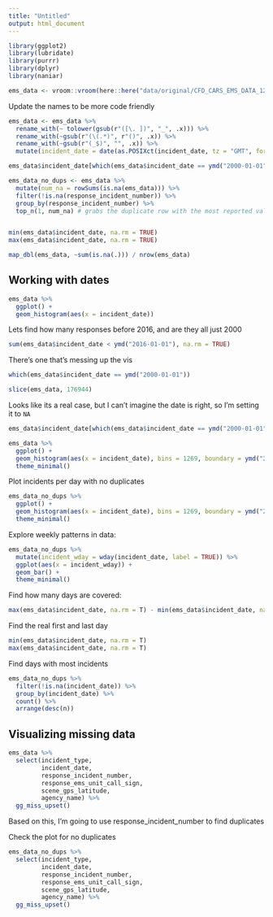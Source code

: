 ```yaml
---
title: "Untitled"
output: html_document
---
```


```r
library(ggplot2)
library(lubridate)
library(purrr)
library(dplyr)
library(naniar)
```


```r
ems_data <- vroom::vroom(here::here("data/original/CFD_CARS_EMS_DATA_121616TO51320.csv"), col_types = paste0(rep("c", 78), collapse = ""))
```

Update the names to be more code friendly

```r
ems_data <- ems_data %>% 
  rename_with(~ tolower(gsub(r"([\. ])", "_", .x))) %>% 
  rename_with(~gsub(r"(\(.*)", r"()", .x)) %>%
  rename_with(~gsub(r"(_$)", "", .x)) %>% 
  mutate(incident_date = date(as.POSIXct(incident_date, tz = "GMT", format = "%m/%d/%Y %H:%M:%S")))

ems_data$incident_date[which(ems_data$incident_date == ymd("2000-01-01"))] <- NA # remove weird date from data

ems_data_no_dups <- ems_data %>% 
  mutate(num_na = rowSums(is.na(ems_data))) %>% 
  filter(!is.na(response_incident_number)) %>% 
  group_by(response_incident_number) %>% 
  top_n(1, num_na) # grabs the duplicate row with the most reported values
```

```r
```


```r
min(ems_data$incident_date, na.rm = TRUE)
max(ems_data$incident_date, na.rm = TRUE)

```

```r
map_dbl(ems_data, ~sum(is.na(.))) / nrow(ems_data)
```

## Working with dates

```r
ems_data %>% 
  ggplot() +
  geom_histogram(aes(x = incident_date))
```

Lets find how many responses before 2016, and are they all just 2000

```r
sum(ems_data$incident_date < ymd("2016-01-01"), na.rm = TRUE)
```

There's one that's messing up the vis

```r
which(ems_data$incident_date == ymd("2000-01-01"))
```
```r
slice(ems_data, 176944)
```
 
Looks like its a real case, but I can't imagine the date is right, so I'm setting it to `NA`

```r
ems_data$incident_date[which(ems_data$incident_date == ymd("2000-01-01"))] <- NA
```

```r
ems_data %>% 
  ggplot() +
  geom_histogram(aes(x = incident_date), bins = 1269, boundary = ymd("2019-05-13")) +
  theme_minimal()
```

Plot incidents per day with no duplicates

```r
ems_data_no_dups %>% 
  ggplot() +
  geom_histogram(aes(x = incident_date), bins = 1269, boundary = ymd("2019-05-13")) +
  theme_minimal()
```

Explore weekly patterns in data:

```r
ems_data_no_dups %>% 
  mutate(incident_wday = wday(incident_date, label = TRUE)) %>% 
  ggplot(aes(x = incident_wday)) +
  geom_bar() +
  theme_minimal()
```



Find how many days are covered:

```r
max(ems_data$incident_date, na.rm = T) - min(ems_data$incident_date, na.rm = T)
```
 
Find the real first and last day
```r
min(ems_data$incident_date, na.rm = T)
max(ems_data$incident_date, na.rm = T)
```

Find days with most incidents

```r
ems_data_no_dups %>% 
  filter(!is.na(incident_date)) %>% 
  group_by(incident_date) %>% 
  count() %>% 
  arrange(desc(n))
```


## Visualizing missing data

```r
ems_data %>% 
  select(incident_type, 
         incident_date, 
         response_incident_number,
         response_ems_unit_call_sign,
         scene_gps_latitude,
         agency_name) %>% 
  gg_miss_upset()
```

Based on this, I'm going to use response_incident_number to find duplicates


Check the plot for no duplicates
```r
ems_data_no_dups %>% 
  select(incident_type, 
         incident_date, 
         response_incident_number,
         response_ems_unit_call_sign,
         scene_gps_latitude,
         agency_name) %>% 
  gg_miss_upset()
```

